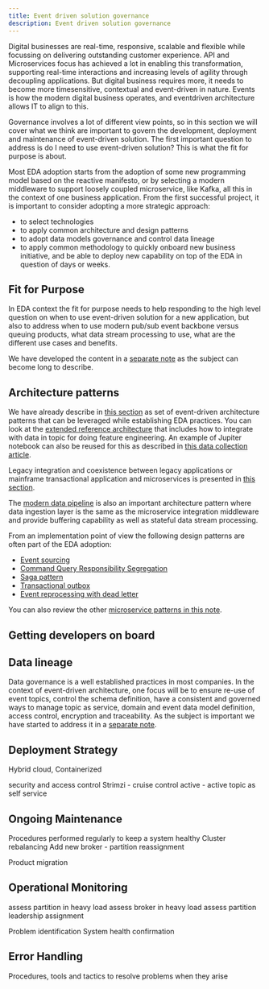 ```yaml
---
title: Event driven solution governance
description: Event driven solution governance
---
```


Digital businesses are real-time, responsive, scalable and flexible while focussing on delivering
outstanding customer experience. API and Microservices focus has achieved a lot in enabling
this transformation, supporting real-time interactions and increasing levels of agility through
decoupling applications. But digital business requires more, it needs to become more timesensitive,
contextual and event-driven in nature. Events is how the modern digital business operates, and eventdriven
architecture allows IT to align to this.

Governance involves a lot of different view points, so in this section we will cover what we think are important to govern the development, deployment and maintenance of event-driven solution. The first important question to address is do I need to use event-driven solution? This is what the fit for purpose is about.

Most EDA adoption starts from the adoption of some new programming model based on the reactive manifesto, or by selecting a modern middleware to support loosely coupled microservice, like Kafka, all this in the context of one business application. 
From the first successful project, it is important to consider adopting a more strategic approach:

* to select technologies
* to apply common architecture and design patterns
* to adopt data models governance and control data lineage
* to apply common methodology to quickly onboard new business initiative, and be able to deploy new capability on top of the EDA in question of days or weeks. 

## Fit for Purpose

In EDA context the fit for purpose needs to help responding to the high level question on when to use event-driven solution for a new application, but also to address when to use modern pub/sub event backbone versus queuing products, what data stream processing to use, what are the different use cases and benefits.

We have developed the content in a [separate note](/concepts/fit-to-purpose) as the subject can become long to describe.

## Architecture patterns

We have already describe in [this section](/introduction/reference-architecture/) as set of event-driven architecture patterns that can be leveraged while establishing EDA practices. 
You can look at the [extended reference architecture](/introduction/reference-architecture/#extended-architecture) that includes how to integrate with data in topic for doing feature engineering. An example of Jupiter notebook can also be reused for this as described in [this data collection article](https://ibm-cloud-architecture.github.io/vaccine-solution-main/solution/cp4d/eventStream/).

Legacy integration and coexistence between legacy applications or mainframe transactional application and microservices is presented in [this section](/introduction/reference-architecture/#legacy-integration).

The [modern data pipeline](/introduction/reference-architecture/#modern-data-lake) is also an important architecture pattern where data ingestion layer is the same as the microservice integration middleware and provide buffering capability as well as stateful data stream processing.

From an implementation point of view the following design patterns are often part of the EDA adoption:

* [Event sourcing](/patterns/event-sourcing/)
* [Command Query Responsibility Segregation](/patterns/cqrs/)
* [Saga pattern](/patterns/saga/)
* [Transactional outbox](/patterns/intro/#transactional-outbox)
* [Event reprocessing with dead letter](/patterns/dlq/)

You can also review the other [microservice patterns in this note](/patterns).

## Getting developers on board

## Data lineage

Data governance is a well established practices in most companies. In the context of event-driven architecture, one focus will be to ensure re-use of event topics, control the schema definition, have a consistent and governed ways to manage topic as service, domain and event data model definition, access control, encryption and traceability. As the subject is important we have started to address it in a [separate note](/methodology/data-lineage/).

## Deployment Strategy
Hybrid cloud, Containerized


security and access control
Strimzi - cruise control
active - active
topic as self service

## Ongoing Maintenance

Procedures performed regularly to keep a system healthy
Cluster rebalancing
 Add new broker - partition reassignment

Product migration


## Operational Monitoring 

assess partition in heavy load
assess broker in heavy load
assess partition leadership assignment

Problem identification
System health confirmation

## Error Handling
Procedures, tools and tactics to resolve problems when they arise